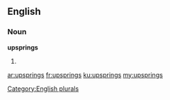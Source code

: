 ==English==

===Noun===
'''upsprings'''

# {{plural of|upspring}}

[[Category:English plurals]]

[[ar:upsprings]]
[[fr:upsprings]]
[[ku:upsprings]]
[[my:upsprings]]
